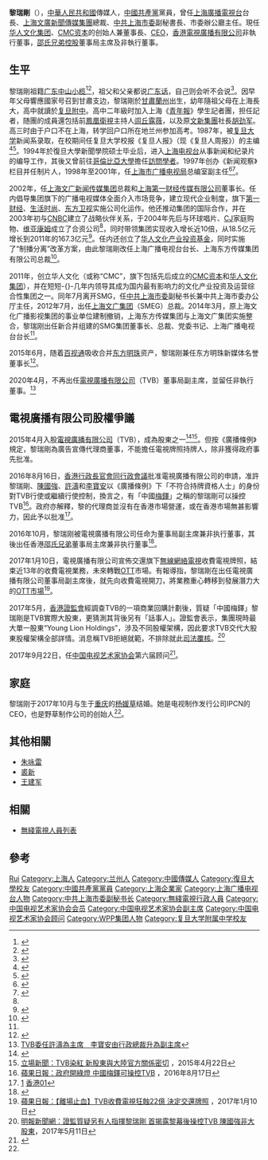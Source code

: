 {{Infobox_Person
| name = 黎瑞剛
| image = 
| box_width = 220px
| occupation = [[华人文化集团|华人文化集团]]、[[CMC资本|CMC资本]]创始人兼董事長、CEO<br>[[電視廣播有限公司|電視廣播有限公司]]董事局副主席<br>[[邵氏兄弟控股|邵氏兄弟控股]]董事局主席<br>[[上海科技大学|上海科技大学]]创意与艺术学院院长<ref>{{Cite web |url=http://www.shanghaitech.edu.cn/news/20171208/1000.html |title=谷歌CEO一行访问我校 |accessdate=2017-12-13 |archive-date=2017-12-14 |archive-url=https://web.archive.org/web/20171214014319/http://www.shanghaitech.edu.cn/news/20171208/1000.html |dead-url=no }}</ref>
| period = 
| birth_name = 
| sex = 男
| other_names = 
| birth_date = {{Birth date and age|1969|6|13}}
| birth_place = {{CHN}}[[甘肃省|甘肃省]][[兰州市|兰州市]]
| 籍贯 = [[广东省|广东省]][[中山市|中山市]][[小榄镇|小榄镇]]
| death_date = 
| death_place = 
| nationality = {{PRC}}
| party = {{CPC}}
| religion = 
| spouse = 
| relatives = 
| education = [[復旦大學|復旦大學]]新聞學院研究生
| past = [[上海文广新闻传媒集团|上海文广新闻传媒集团]]（SMG）总裁<br>[[上海广播电视台|上海广播电视台]]台长<br>前[[中共上海市委|中共上海市委]]副秘书长
| work = 
| awards = 
}}

'''黎瑞剛'''（{{bd|1969年|6月13日}}），[[中華人民共和國|中華人民共和國]]傳媒人，[[中國共產黨|中國共產黨]]黨員，曾任[[上海广播电视台|上海廣播電視台]]台長、[[上海文广新闻传媒集团|上海文廣新聞傳媒集團]]總裁、[[中共上海市委|中共上海市委]]副秘書長、市委辦公廳主任。現任[[华人文化集团|华人文化集团]]、[[CMC资本|CMC资本]]的创始人兼董事長、[[CEO|CEO]]，[[香港|香港]][[電視廣播有限公司|電視廣播有限公司]]非執行董事，[[邵氏兄弟控股|邵氏兄弟控股]]董事局主席及非執行董事。

== 生平 ==
黎瑞剛祖籍[[广东省|广东]][[中山市|中山]][[小榄镇|小榄]]<ref>{{Cite web|title=中山籍文化名人向海内外中山乡亲拜年啦！_新闻频道_中山网|url=http://www.zsnews.cn/zhuanti/index/view/cateid/381/id/605591.html|accessdate=2021-05-01|work=www.zsnews.cn|archive-date=2021-05-02|archive-url=https://web.archive.org/web/20210502084603/http://www.zsnews.cn/zhuanti/index/view/cateid/381/id/605591.html|dead-url=no}}</ref><ref>{{Cite web|title=华人文化控股集团等到我市考察文创项目|url=http://www.zstz.org.cn/Article/view/cateid/1835/id/22076.html|access-date=2021-09-18|work=www.zstz.org.cn|archive-date=2021-09-18|archive-url=https://web.archive.org/web/20210918172300/http://www.zstz.org.cn/Article/view/cateid/1835/id/22076.html|dead-url=no}}</ref>，祖父和父亲都说[[广东话|广东话]]，自己则会听不会说<ref>{{Cite web|title=﻿花絮_大公资讯_大公网|url=http://news.takungpao.com/paper/q/2017/0624/3464272.html|access-date=2021-09-18|work=news.takungpao.com|archive-date=2021-09-18|archive-url=https://web.archive.org/web/20210918172255/http://news.takungpao.com/paper/q/2017/0624/3464272.html|dead-url=no}}</ref>。因早年父母響應國家号召到甘肅支边，黎瑞剛於[[甘肅|甘肅]][[蘭州|蘭州]]出生，幼年隨祖父母在上海長大，高中就讀於[[复旦附中|复旦附中]]。高中二年級时加入上海《[[青年报|青年報]]》學生記者團，担任記者，随團的成員還包括前[[凤凰卫视|鳳凰衛視]]主持人[[闾丘露薇|闾丘露薇]]，以及原[[文汇新民联合报业集团|文新集團]]社長[[胡劲军|胡劲军]]。高三时由于户口不在上海，转学回户口所在地兰州参加高考。1987年，被[[复旦大学|复旦大学]]新闻系录取，在校期间任复旦大学校报《复旦人报》（现《复旦人周报》）的主编<ref name=iceo>{{Cite web|url=http://www.iceo.com.cn/renwu2013/2013/0905/270599_4.shtml|title=好莱坞的中国合伙人|accessdate=2018-05-13|work=中国企业家网|archive-date=2018-05-13|archive-url=https://web.archive.org/web/20180513152316/http://www.iceo.com.cn/renwu2013/2013/0905/270599_4.shtml|dead-url=no}}</ref><ref>{{Cite web|url=http://www.fudan.org.cn/site/fddxxyw/xyh/cnt/?id=3418|title=让岁月沉淀我的感念 ——黎瑞刚校友访谈录|accessdate=2018-05-13|work=复旦大学校友会|archive-url=https://web.archive.org/web/20180513152655/http://www.fudan.org.cn/site/fddxxyw/xyh/cnt/?id=3418|archive-date=2018-05-13|dead-url=yes}}</ref>。1994年於復旦大學新聞學院硕士毕业后，进入[[上海电视台|上海电视台]]从事新闻和纪录片的编导工作，其後又曾前往[[哥倫比亞大學|哥倫比亞大學]]擔任[[訪問學者|訪問學者]]。1997年创办《新闻观察》栏目并任制片人，1998年至2001年，任[[上海市广播电视局|上海市广播电视局]]总编室副主任<ref name="tmt">{{Cite web|url=http://www.tmtpost.com/184222.html|title=黎瑞刚被免去ＳＭＧ总裁职务，“二进二出”体制内……|accessdate=2018-05-13|work=|archive-date=2018-05-13|archive-url=https://web.archive.org/web/20180513152811/http://www.tmtpost.com/184222.html|dead-url=no}}</ref><ref name="sina">{{Cite web|url=http://finance.sina.com.cn/roll/20041015/13301082785.shtml|title=上海文广新闻传媒集团总裁黎瑞刚简历|accessdate=2018-05-13|work=|archive-date=2018-05-13|archive-url=https://web.archive.org/web/20180513223841/http://finance.sina.com.cn/roll/20041015/13301082785.shtml|dead-url=no}}</ref>。

2002年，任[[上海文广新闻传媒集团|上海文广新闻传媒集团]]总裁和[[上海第一财经传媒有限公司|上海第一财经传媒有限公司]]董事长。任内倡导集团旗下的广播电视媒体全面介入市场竞争，建立现代企业制度，旗下[[第一财经|第一财经]]、[[星尚|生活时尚]]、[[东方卫视|东方卫视]]实施公司化运作。他还推动集团的国际合作，并在2003年初与[[CNBC|CNBC]]建立了战略伙伴关系，于2004年先后与环球唱片、[[CJ集团|CJ]]家庭购物、[[维亚康姆|维亚康姆]]成立了合资公司<ref name=sina/>，同时带领集团实现收入增长近10倍，从18.5亿元增长到2011年的167.3亿元<ref name=marry>{{cite web | title = 投资大佬黎瑞刚迎娶了美女CEO杨媛草 | publisher = 中国私募股权投资 | date = 2017-10-31 | url = http://cj.sina.com.cn/article/detail/3009871682/460378?column=fund&ch=9 | accessdate = 2018-05-13 | language = zh | archive-date = 2018-05-13 | archive-url = https://web.archive.org/web/20180513152608/http://cj.sina.com.cn/article/detail/3009871682/460378?column=fund&ch=9 | dead-url = no }}</ref>。任内还创立了[[华人文化产业投资基金|华人文化产业投资基金]]，同时实施了“制播分离”改革方案，由此黎瑞剛改任上海广播电视台台长、上海东方传媒集团有限公司总裁<ref>{{cite web | title = 上海广播电视台、上海东方传媒集团公司揭牌 | publisher = 东方网 | date = 2009-10-21 | url = http://sh.eastday.com/qtmt/20091021/u1a644916.html | accessdate = 2009-10-22 | language = zh | archive-date = 2009-10-24 | archive-url = https://web.archive.org/web/20091024074320/http://sh.eastday.com/qtmt/20091021/u1a644916.html | dead-url = no }}</ref>。

2011年，创立华人文化（或称“CMC”，旗下包括先后成立的[[CMC资本|CMC资本]]和[[华人文化集团|华人文化集团]]），并在短短-{}-几年内领导其成为国内最有影响力的文化产业投资及运营综合性集团之一。同年7月离开SMG，任[[中共上海市委|中共上海市委]]副秘书长兼中共上海市委办公厅主任，2012年7月，出任[[上海文化广播影视集团_(2014年之前)|上海文广集团]]（SMEG）总裁。2014年3月，原上海文化广播影视集团的事业单位建制撤销，上海东方传媒集团与上海文广集团实施整合，黎瑞刚出任新合并组建的SMG集团董事长、总裁、党委书记、上海广播电视台台长<ref name=tmt/>。

2015年6月，随着[[百视通|百视通]]吸收合并[[东方明珠_(公司)|东方明珠]]资产，黎瑞刚兼任东方明珠新媒体名誉董事长<ref>{{cite web | title = 百视通更名东方明珠新媒体 黎瑞刚任名誉董事长 | publisher = 上海证券报 | date = 2015-06-04 | url = http://tech.sina.com.cn/i/2015-06-04/doc-icrvvqrf4067241.shtml | accessdate = 2018-05-13 | language = zh | archive-date = 2018-05-13 | archive-url = https://web.archive.org/web/20180513152623/http://tech.sina.com.cn/i/2015-06-04/doc-icrvvqrf4067241.shtml | dead-url = no }}</ref>。

2020年4月，不再出任[[電視廣播有限公司|電視廣播有限公司]]（TVB）董事局副主席，並留任非執行董事。<ref>[https://www.hk01.com/即時娛樂/467374/ TVB委任許濤為主席　李寶安由行政總裁升為副主席]</ref>

==電視廣播有限公司股權爭議==
2015年4月入股[[電視廣播有限公司|電視廣播有限公司]]（TVB），成為股東之一<ref>{{Cite web |url=https://www.facebook.com/hk.nextmedia/photos/a.170516952447.149676.105259197447/10153391428992448/ |title=蘋果日報fb專頁：「中國梅鐸」黎瑞剛成無綫股東 |accessdate=2016-11-19 |archive-date=2017-03-08 |archive-url=https://web.archive.org/web/20170308114740/https://www.facebook.com/hk.nextmedia/photos/a.170516952447.149676.105259197447/10153391428992448/ |dead-url=no }}</ref><ref>[https://thestandnews.com/society/tvb染紅-中資入股/ 立場新聞：TVB染紅 新股東與大陸官方關係密切] {{Wayback|url=https://thestandnews.com/society/tvb%E6%9F%93%E7%B4%85-%E4%B8%AD%E8%B3%87%E5%85%A5%E8%82%A1/ |date=20190819031015 }}，2015年4月22日</ref>。但按《廣播條例》規定，黎瑞剛為廣告宣傳代理商董事，不能擔任電視牌照持牌人，除非獲得政府事先批准。

2016年8月16日，[[香港|香港]][[行政長官會同行政會議|行政長官會同行政會議]]批准電視廣播有限公司的申請，准許黎瑞剛、[[陳國強_(商人)|陳國強]]、[[許濤|許濤]]和[[李寶安|李寶安]]以《廣播條例》下「不符合持牌資格人士」的身份對TVB行使或繼續行使控制，換言之，有「中國[[梅鐸|梅鐸]]」之稱的黎瑞剛可以操控TVB<ref>[http://hk.apple.nextmedia.com/news/art/20160817/19739635 蘋果日報：政府開綠燈 中國梅鐸可操控TVB] {{Wayback|url=http://hk.apple.nextmedia.com/news/art/20160817/19739635 |date=20170305011600 }}，2016年8月17日</ref>。政府亦解釋，黎的代理商並沒有在香港市場營運，或在香港市場無甚影響力，因此予以批准<ref>[http://www.hk01.com/%E6%B8%AF%E8%81%9E/37782/-中國梅鐸-黎瑞剛獲准加入無綫董事局-學者憂進一步染紅] {{Wayback|url=http://www.hk01.com/%E6%B8%AF%E8%81%9E/37782/-%E4%B8%AD%E5%9C%8B%E6%A2%85%E9%90%B8-%E9%BB%8E%E7%91%9E%E5%89%9B%E7%8D%B2%E5%87%86%E5%8A%A0%E5%85%A5%E7%84%A1%E7%B6%AB%E8%91%A3%E4%BA%8B%E5%B1%80-%E5%AD%B8%E8%80%85%E6%86%82%E9%80%B2%E4%B8%80%E6%AD%A5%E6%9F%93%E7%B4%85 |date=20171008210554 }} [[香港01|香港01]]</ref>。

2016年10月，黎瑞刚被電視廣播有限公司任命为董事局副主席兼非执行董事，其後出任香港[[邵氏兄弟|邵氏兄弟]]董事局主席兼非执行董事<ref>{{cite web|accessdate=2016-10-25|url=http://www.thepaper.cn/newsDetail_forward_1549311|title=黎瑞刚出任香港邵氏兄弟董事局主席|publisher=澎湃新闻|archive-date=2016-10-26|archive-url=https://web.archive.org/web/20161026080553/http://www.thepaper.cn/newsDetail_forward_1549311|dead-url=no}}</ref>。

2017年1月10日，電視廣播有限公司宣佈交還旗下[[無線網絡電視|無線網絡電視]]收費電視牌照，結束近13年的收費電視業務，未來轉戰[[OTT|OTT]]市場。有報導指，黎瑞剛在出任電視廣播有限公司董事局副主席後，就先向收費電視開刀，將業務重心轉移到發展潛力大的[[OTT|OTT市場]]<ref>[http://hk.apple.nextmedia.com/realtime/finance/20170110/56155850 蘋果日報：【離場止血】TVB收費電視狂蝕22億 決定交還牌照] {{Wayback|url=http://hk.apple.nextmedia.com/realtime/finance/20170110/56155850 |date=20170312045100 }}，2017年1月10日</ref>。

2017年5月，[[香港證監會|香港證監會]]經調查TVB的一項商業回購計劃後，質疑「中國梅鐸」黎瑞剛是TVB實際大股東，更猜測其背後另有「話事人」。證監會表示，集團現時最大單一股東“Young Lion Holdings”，涉及不同股權架構，因此要求TVB交代大股東股權架構全部詳情。消息稱TVB拒絕就範，不排除就此[[司法覆核|司法覆核]]。<ref>[https://news.mingpao.com/pns/dailynews/web_tc/article/20170511/s00004/1494440391862 明報新聞網：證監質疑另有人指揮黎瑞剛 首揭露黎幕後操控TVB 陳國強非大股東]，2017年5月11日</ref>

2017年9月22日，任[[中国电视艺术家协会|中国电视艺术家协会]]第六届顾问<ref>{{cite web|url = https://www.thepaper.cn/newsDetail_forward_1802493|language = zh-cn|title = 胡占凡当选中国视协第六届主席，赵化勇被推举为名誉主席|publisher = “中国艺术报”微信公众号|date = 2017-09-22|accessdate = |archive-date = 2018-05-13|archive-url = https://web.archive.org/web/20180513152345/https://www.thepaper.cn/newsDetail_forward_1802493|dead-url = no}}</ref>。

==家庭==
黎瑞刚于2017年10月与生于[[重庆|重庆]]的[[杨媛草|杨媛草]]结婚。她是电视制作发行公司IPCN的CEO，也是野草制作公司的创始人<ref name=marry/>。

== 其他相關 ==
* [[朱咏雷|朱咏雷]]
* [[裘新|裘新]]
* [[王建军_(1961年)|王建军]]

== 相關 ==
* [[無綫電視人員列表|無綫電視人員列表]]

== 參考 ==
{{Reflist|2}}

{{start box}}
{{s-before|[[朱咏雷|朱咏雷]]}}
{{s-title|[[上海文广新闻传媒集团|上海文广新闻传媒集团]]总裁<br><small>（2009年改任[[上海广播电视台|上海广播电视台]]台长、上海东方传媒集团有限公司总裁）</small>|2002年-2011年7月}}
{{s-after|[[裘新|裘新]]}}
{{s-before|？}}
{{s-title|[[上海文化广播影视集团_(2014年之前)|上海文化广播影视集团 (2014年之前)]]总裁|2012年7月-2014年3月}}
{{s-none|机构撤销}}
{{s-before|[[裘新|裘新]]}}
{{s-title|上海广播电视台台长、[[上海文化广播影视集团|上海文化广播影视集团]]总裁|2014年3月-2015年1月}}
{{s-after|[[王建军_(1961年)|王建军]]}}
{{s-new}}
{{s-title|[[上海文化广播影视集团|上海文化广播影视集团]]董事长|2014年3月-2017年7月}}
{{s-after|[[王建军_(1961年)|王建军]]}}
{{end box}}

{{上海广播电视台}}
{{中国电视艺术家协会第三届理事会}}
{{中国电视艺术家协会第四届理事会}}
{{中国电视艺术家协会第五届理事会}}
{{中国电视艺术家协会第六届理事会}}

{{Authority control}}
{{DEFAULTSORT:Li黎}}
[[Category:黎姓|Rui]]
[[Category:上海人|Category:上海人]]
[[Category:兰州人|Category:兰州人]]
[[Category:中國傳媒人|Category:中國傳媒人]]
[[Category:復旦大學校友|Category:復旦大學校友]]
[[Category:中國共產黨黨員|Category:中國共產黨黨員]]
[[Category:上海企業家|Category:上海企業家]]
[[Category:上海广播电视台人物|Category:上海广播电视台人物]]
[[Category:中共上海市委副秘书长|Category:中共上海市委副秘书长]]
[[Category:無綫電視行政人員|Category:無綫電視行政人員]]
[[Category:中国电视艺术家协会会员|Category:中国电视艺术家协会会员]]
[[Category:中国电视艺术家协会副主席|Category:中国电视艺术家协会副主席]]
[[Category:中国电视艺术家协会顾问|Category:中国电视艺术家协会顾问]]
[[Category:WPP集团人物|Category:WPP集团人物]]
[[Category:复旦大学附属中学校友|Category:复旦大学附属中学校友]]